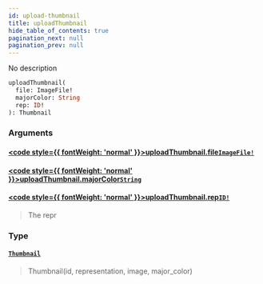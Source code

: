 ```yaml
---
id: upload-thumbnail
title: uploadThumbnail
hide_table_of_contents: true
pagination_next: null
pagination_prev: null
---
```








No description

```graphql
uploadThumbnail(
  file: ImageFile!
  majorColor: String
  rep: ID!
): Thumbnail
```


### Arguments

#### [<code style={{ fontWeight: 'normal' }}>uploadThumbnail.<b>file</b></code>](#)<Bullet />[`ImageFile!`](/docs/schemas/mikro/scalars/image-file) <Badge class="secondary" text="non-null"/> <Badge class="secondary" text="scalar"/>
> 
> 

#### [<code style={{ fontWeight: 'normal' }}>uploadThumbnail.<b>majorColor</b></code>](#)<Bullet />[`String`](/docs/schemas/mikro/scalars/string) <Badge class="secondary" text="scalar"/>
> 
> 

#### [<code style={{ fontWeight: 'normal' }}>uploadThumbnail.<b>rep</b></code>](#)<Bullet />[`ID!`](/docs/schemas/mikro/scalars/id) <Badge class="secondary" text="non-null"/> <Badge class="secondary" text="scalar"/>
> The repr
> 

### Type

#### [`Thumbnail`](/docs/schemas/mikro/objects/thumbnail) <Badge class="secondary" text="object"/>
> Thumbnail(id, representation, image, major_color)
> 





